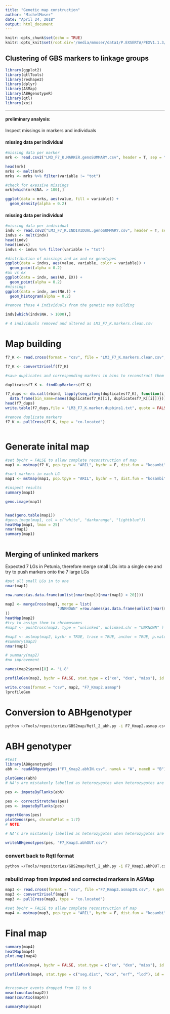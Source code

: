 ```yaml
---
title: "Genetic map construction"
author: "MichelMoser"
date: "April 24, 2018"
output: html_document
---
```


```r
knitr::opts_chunk$set(echo = TRUE)
knitr::opts_knit$set(root.dir='/media/mmoser/data1/P.EXSERTA/PEXV1.1.3/genetic_maps/markers/F7-K/')
```

## Clustering of GBS markers to linkage groups


```r
library(ggplot2)
library(qtlTools)
library(reshape2)
library(dplyr)
library(ASMap)
library(ABHgenotypeR)
library(qtl)
library(xoi)
```

------
         
         
#### **preliminary analysis:** 

Inspect missings in markers and individuals

#### **missing data per individual**

```r
#missing data per marker
mrk <- read.csv2("LM3_F7_K.MARKER.genoSUMMARY.csv", header = T, sep = ",")

head(mrk)
mrks <- melt(mrk)
mrks <- mrks %>% filter(variable != "tot")

#check for exessive missings
mrk[which(mrk$NA. > 100),]

ggplot(data = mrks, aes(value, fill = variable)) +
  geom_density(alpha = 0.2)

```

#### **missing data per individual**

```r
#missing data per individual
indv <- read.csv2("LM3_F7_K.INDIVIDUAL.genoSUMMARY.csv", header = T, sep = ",")
indvs <- melt(indv)
head(indv)
head(indvs)
indvs <- indvs %>% filter(variable != "tot")

#distribution of missings and ax and ex genotypes
ggplot(data = indvs, aes(value, variable, color = variable)) +
  geom_point(alpha = 0.2)
#ax vs ex
ggplot(data = indv, aes(AX, EX)) +
  geom_point(alpha = 0.2)
#missings
ggplot(data = indv, aes(NA.)) +
  geom_histogram(alpha = 0.2)

#remove those 4 individuals from the genetic map building

indv[which(indv$NA. > 1000),]

# 4 individuals removed and altered as LM3_F7_K.markers.clean.csv
```

# **Map building** 


```r
f7_K <- read.cross(format = "csv", file = "LM3_F7_K.markers.clean.csv", F.gen = 7, genotypes = c("AX", "HET", "EX"))

f7_K <- convert2riself(f7_K)

#save duplicates and corresponding markers in bins to reconstruct them later

duplicatesf7_K <- findDupMarkers(f7_K)

f7_dups <- do.call(rbind, lapply(seq_along(duplicatesf7_K), function(i){
  data.frame(bin_name=names(duplicatesf7_K)[i], duplicatesf7_K[[i]])}))
head(f7_dups)
write.table(f7_dups,file = "LM3_F7_K.marker.dupbins1.txt", quote = FALSE, row.names = FALSE)

#remove duplicate markers
f7_K <- pullCross(f7_K, type = "co.located")



```
# Generate inital map

```r

#set bychr = FALSE to allow complete reconstruction of map 
map1 <- mstmap(f7_K, pop.tpye = "ARIL", bychr = F, dist.fun = "kosambi", trace = TRUE, detectBadData = T, p.value = 1e-09, , mvest.bc = TRUE, return.imputed = T)

#sort markers in each LG
map1 <- mstmap(map1, pop.tpye = "ARIL", bychr = T, dist.fun = "kosambi", trace = TRUE, detectBadData = T, p.value = 1e-09, , mvest.bc = TRUE, return.imputed = T)

#inspect results
summary(map1)

geno.image(map1)


head(geno.table(map1))
#geno.image(map1, col = c("white", "darkorange", "lightblue"))
heatMap(map1, lmax = 25)
nmar(map1)
summary(map1)



```

## Merging of unlinked markers

Expected 7 LGs in Petunia, therefore merge small LGs into a single one and try to push markers onto the 7 large LGs

```r
#put all small LGs in to one
nmar(map1)

row.names(as.data.frame(unlist(nmar(map1)[nmar(map1) < 20])))

map2 <- mergeCross(map1, merge = list(
                       "UNKNOWN" =row.names(as.data.frame(unlist(nmar(map1)[nmar(map1) < 20])))
))
heatMap(map2)
#try to assign them to chromosomes
#map2 <- pushCross(map2, type = "unlinked", unlinked.chr = "UNKNOWN" )

#map3 <- mstmap(map2, bychr = TRUE, trace = TRUE, anchor = TRUE, p.value= 2)
#summary(map3)
nmar(map1)

# summary(map2)
#no improvement

names(map2$geno)[8] <- "L.8"

profileGen(map2, bychr = FALSE, stat.type = c("xo", "dxo", "miss"), id = "Genotype", xo.lambda = 25, layout = c(1, 3), lty = 2)

write.cross(format = "csv", map2, "F7_Kmap2.asmap")
?profileGen
```

# Conversion to ABHgenotyper

```bash
python ~/Tools/repositories/GBS2map/Rqtl_2_abh.py -i F7_Kmap2.asmap.csv -o F7_Kmap2.abhIN.csv -q2a
```

# ABH genotyper 




```r
#test 
library(ABHgenotypeR)
abh <- readABHgenotypes("F7_Kmap2.abhIN.csv", nameA = "A", nameB = "B")

plotGenos(abh)
# NA's are mistakenly labelled as heterozygotes when heterozygotes are absent. Bug in abhgenotyper code

pes <- imputeByFlanks(abh)

pes <- correctStretches(pes)
pes <- imputeByFlanks(pes)

reportGenos(pes)
plotGenos(pes, chromToPlot = 1:7)
# NOTE: 

# NA's are mistakenly labelled as heterozygotes when heterozygotes are absent. Bug in abhgenotyper code

writeABHgenotypes(pes, "F7_Kmap3.abhOUT.csv")
```

### convert back to Rqtl format

```bash
python ~/Tools/repositories/GBS2map/Rqtl_2_abh.py -i F7_Kmap3.abhOUT.csv -o F7_Kmap3.asmapIN.csv -a2q


```

### rebuild map from imputed and corrected markers in ASMap


```r

map3 <- read.cross(format = "csv", file ="F7_Kmap3.asmapIN.csv", F.gen = 7, genotypes = c("A", "HET", "B"))
map3 <- convert2riself(map3)
map3 <- pullCross(map3, type = "co.located")

#set bychr = FALSE to allow complete reconstruction of map 
map4 <- mstmap(map3, pop.tpye = "ARIL", bychr = F, dist.fun = "kosambi", trace = TRUE, detectBadData = T, p.value = 1e-09, , mvest.bc = TRUE, return.imputed = T)

```

# Final map

```r


summary(map4)
heatMap(map4)
plot.map(map4)

profileGen(map4, bychr = FALSE, stat.type = c("xo", "dxo", "miss"), id = "Genotype", xo.lambda = 25, layout = c(1, 3), lty = 2)

profileMark(map4, stat.type = c("seg.dist", "dxo", "erf", "lod"), id = "Genotype", layout = c(1, 4), type = "l")


#crossover events dropped from 11 to 9
mean(countxo(map2))
mean(countxo(map4))

summaryMap(map4)
```

